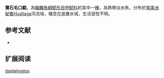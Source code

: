 {{Speciesbox
| name = 寶石毛口鯰
| image = 
| image_width = 250px
| image_caption = 
| status = NE
| status_system = IUCN3.1
| genus = Chaetostoma
| species = daidalmatos
| authority = [[Salcedo|Salcedo]], 2006
| synonyms = 
}}

'''寶石毛口鯰'''，為[[輻鰭魚綱|輻鰭魚綱]][[鯰形目|鯰形目]][[甲鯰科|甲鯰科]]的其中一[[種|種]]，為熱帶淡水魚，分布於[[南美洲|南美洲]][[秘魯|秘魯]]Huallaga河流域，棲息在底層水域，生活習性不明。

==参考文献==
*{{FishBase_species|genus=Chaetostoma|species=daidalmatos|year=2014|month=11}}

== 扩展阅读 ==
{{refbegin}}
{{wikispecies-inline|Chaetostoma daidalmatos|寶石毛口鯰}}
{{refend}}
{{Taxonbar|from=Q6430860}}

[[Category:毛口鯰屬|daidalmatos]]
